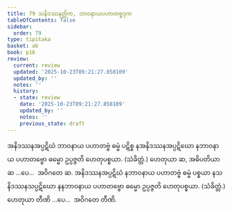 ```yaml
---
title: 79 သနိဒဿနတ္တိက, ဘာဝနာယပဟာတဗ္ဗဒုက
tableOfContents: false
sidebar:
  order: 79
type: tipitaka
basket: ab
book: p16
review:
  current: review
  updated: '2025-10-23T09:21:27.858109'
  updated_by: ''
  notes: ''
  history:
  - state: review
    date: '2025-10-23T09:21:27.858109'
    updated_by: ''
    notes: ''
    previous_state: draft
---
```



<ReviewStatus review={frontmatter.review} showDetails={true} />

<HypothesisAnnotation frontmatter={frontmatter} />

<DynamicBreadcrumb />

<Division number="129" book="p16" e="ch" v="40" p="283">

<Paragraph number="312" book="p16">
အနိဒဿနအပ္ပဋိဃံ ဘာဝနာယ ပဟာတဗ္ဗံ ဓမ္မံ ပဋိစ္စ နအနိဒဿနအပ္ပဋိဃော နဘာဝနာယ ပဟာတဗ္ဗော ဓမ္မော ဥပ္ပဇ္ဇတိ ဟေတုပစ္စယာ. (သံခိတ္တံ.) ဟေတုယာ ဆ, အဓိပတိယာ ဆ …ပေ…  အဝိဂတေ ဆ.
</Paragraph>

<Paragraph number="313" book="p16">
အနိဒဿနအပ္ပဋိဃံ နဘာဝနာယ ပဟာတဗ္ဗံ ဓမ္မံ ပစ္စယာ နသနိဒဿနသပ္ပဋိဃော နနဘာဝနာယ ပဟာတဗ္ဗော ဓမ္မော ဥပ္ပဇ္ဇတိ ဟေတုပစ္စယာ. (သံခိတ္တံ.) ဟေတုယာ တီဏိ …ပေ…  အဝိဂတေ တီဏိ.
</Paragraph>
</Division>